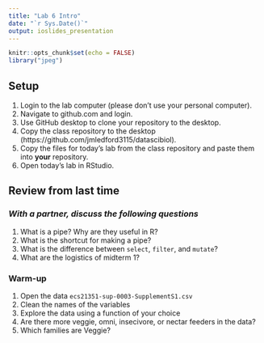 ```yaml
---
title: "Lab 6 Intro"
date: "`r Sys.Date()`"
output: ioslides_presentation
---
```


```r
knitr::opts_chunk$set(echo = FALSE)
library("jpeg")
```

## Setup
1. Login to the lab computer (please don't use your personal computer).  
2. Navigate to github.com and login.   
2. Use GitHub desktop to clone your repository to the desktop.   
5. Copy the class repository to the desktop (https://github.com/jmledford3115/datascibiol).  
6. Copy the files for today's lab from the class repository and paste them into **your** repository.  
7. Open today's lab in RStudio.  


## Review from last time
### *With a partner, discuss the following questions*
1. What is a pipe? Why are they useful in R?
2. What is the shortcut for making a pipe?
3. What is the difference between `select`, `filter`, and `mutate`?
4. What are the logistics of midterm 1?

### Warm-up
1. Open the data `ecs21351-sup-0003-SupplementS1.csv`
2. Clean the names of the variables
3. Explore the data using a function of your choice
4. Are there more veggie, omni, insecivore, or nectar feeders in the data?
5. Which families are Veggie?